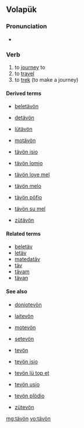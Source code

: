==Volapük==

===Pronunciation===
* {{IPA|/tɛˈvøn/|lang=vo}}

===Verb===
{{head|vo|verb}} {{context|intransitive|lang=vo}}

# to [[journey]] to
# to [[travel]]
# to [[trek]] (to make a journey)

====Derived terms====
* {{qualifier|transitive}} [[beletävön]]
* {{context|intransitive|lang=vo}} [[detävön]]
* {{context|intransitive|lang=vo}} [[lütävön]]
* {{context|intransitive|lang=vo}} [[motävön]]
* {{context|intransitive|lang=vo}} [[tävön isio]]
* {{context|intransitive|lang=vo}} [[tävön lomio]]
* {{context|intransitive|lang=vo}} [[tävön love mel]]
* {{context|intransitive|lang=vo}} [[tävön melo]]
* {{context|intransitive|lang=vo}} [[tävön pöfio]]
* {{context|intransitive|lang=vo}} [[tävön su mel]]
* {{qualifier|transitive}} [[zütävön]]

====Related terms====
* [[beletäv]]
* [[letäv]]
* [[matedatäv]]
* [[täv]]
* [[tävam]]
* [[tävan]]

====See also====
* {{context|intransitive|lang=vo}} [[doniotevön]]
* {{context|intransitive|lang=vo}} [[laitevön]]
* {{context|intransitive|lang=vo}} [[motevön]]
* {{context|intransitive|lang=vo}} [[setevön]]
* {{context|intransitive|lang=vo}} [[tevön]]
* {{context|intransitive|lang=vo}} [[tevön isio]]
* {{context|intransitive|lang=vo}} [[tevön lü top et]]
* {{context|intransitive|lang=vo}} [[tevön usio]]
* {{context|intransitive|lang=vo}} [[tevön plödio]]
* {{context|intransitive|lang=vo}} [[zütevön]]

[[mg:tävön]]
[[vo:tävön]]
